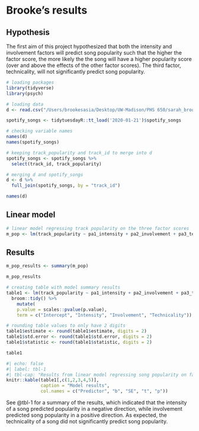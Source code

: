 # Brooke's results

## Hypothesis

The first aim of this project hypothesized that both the intensity and involvement factors will predict song popularity such that the higher the factor score, the more likely the the song will have a higher popularity score (over and above the effects of the other factor scores). The third factor, technicality, will not significantly predict song popularity. 

```r
# loading packages
library(tidyverse)
library(psych)

# loading data
d <- read.csv("/Users/brookesasia/Desktop/UW-Madison/PHS 650/sarah_brooke_final_paper/Homework3_variables.csv")

spotify_songs <- tidytuesdayR::tt_load('2020-01-21')$spotify_songs

# checking variable names
names(d)
names(spotify_songs)

# keeping track_popularity and track_id to merge into d
spotify_songs <- spotify_songs %>%
  select(track_id, track_popularity)

# merging d and spotify_songs
d <- d %>%
  full_join(spotify_songs, by = "track_id")

names(d)
```

## Linear model

```r
# linear model regressing track popularity on the three factor scores
m_pop <- lm(track_popularity ~ pa1_intensity + pa2_involvement + pa3_technicality, data = d)
```

## Results

```r
m_pop_results <- summary(m_pop)

m_pop_results
```

```r
# creating table with model summary results
table1 <- lm(track_popularity ~ pa1_intensity + pa2_involvement + pa3_technicality, data = d) %>%
  broom::tidy() %>%
    mutate(
    p.value = scales::pvalue(p.value),
    term = c("Intercept", "Intensity", "Involvement", "Technicality"))

# rounding table values to only have 2 digits
table1$estimate <- round(table1$estimate, digits = 2)
table1$std.error <- round(table1$std.error, digits = 2)
table1$statistic <- round(table1$statistic, digits = 2)

table1
```

```r
#| echo: false
#| label: tbl-1
#| tbl-cap: "Results from linear model regressing song popularity on factor scores"
knitr::kable(table1[,c(1,2,3,4,5)],
             caption = "Model results",
             col.names = c("Predictor", "b", "SE", "t", "p"))
```

See @tbl-1 for a summary of the results, which indicated that the intensity of a song predicted popularity in a negative direction, while involvement predicted song popularity in a positive direction. As expected, the technicality of a song did not significantly predict song popularity.
